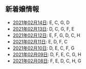 新着嬢情報
----

- [2021年02月14日](/new/2021-02-14): E, C, G, D
- [2021年02月13日](/new/2021-02-13): D, C, G, F, E
- [2021年02月12日](/new/2021-02-12): E, F, G, D, C, H
- [2021年02月11日](/new/2021-02-11): E, D, F, C
- [2021年02月10日](/new/2021-02-10): D, E, C, F, G
- [2021年02月09日](/new/2021-02-09): D, F, E, C, G, H
- [2021年02月08日](/new/2021-02-08): F, E, D, C, H, G
